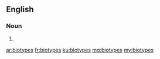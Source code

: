 ==English==

===Noun===
{{head|en|plural}}

# {{plural of|biotype|lang=en|nocat=1}}

[[ar:biotypes]]
[[fr:biotypes]]
[[ku:biotypes]]
[[mg:biotypes]]
[[my:biotypes]]